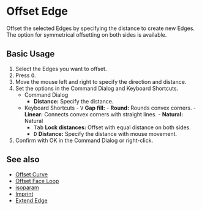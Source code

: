 
# Offset Edge

<Reference shortcut="O" command="Offset Edge" button="Right of Command Bar" />

Offset the selected Edges by specifying the distance to create new Edges. The option for symmetrical offsetting on both sides is available.

## Basic Usage

1. Select the Edges you want to offset.
2. Press <kbd>O</kbd>.
3. Move the mouse left and right to specify the direction and distance.
4. Set the options in the Command Dialog and Keyboard Shortcuts.
   - <Kst>Command Dialog</Kst>
      - **Distance:** Specify the distance.
   - <Kst>Keyboard Shortcuts</Kst>
         - <kbd>V</kbd> **Gap fill:**
            - **Round:** Rounds convex corners.
            - **Linear:** Connects convex corners with straight lines.
            - **Natural:** Natural
      - <kbd>Tab</kbd> **Lock distances:** Offset with equal distance on both sides.
      - <kbd>D</kbd> **Distance:** Specify the distance with mouse movement.
5. Confirm with OK in the Command Dialog or right-click.

<VideoPlayer fileName="offset-edge"/>

## See also
- [Offset Curve](./offset-curve)
- [Offset Face Loop](./offset-face-loop)
- [isoparam](./isoparam)
- [Imprint](./imprint)
- [Extend Edge](./extend-edge)